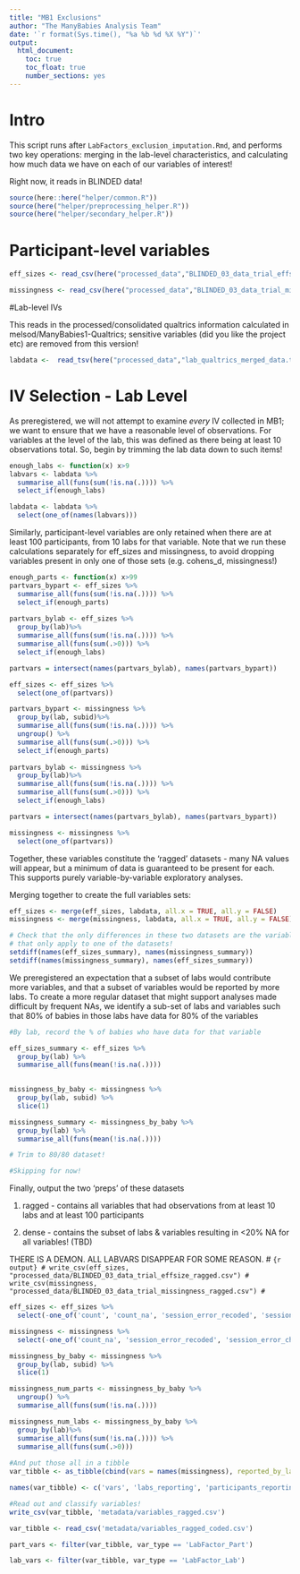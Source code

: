 ```yaml
---
title: "MB1 Exclusions"
author: "The ManyBabies Analysis Team"
date: '`r format(Sys.time(), "%a %b %d %X %Y")`'
output: 
  html_document:
    toc: true
    toc_float: true
    number_sections: yes
---
```


# Intro

This script runs after `LabFactors_exclusion_imputation.Rmd`, and performs
two key operations: merging in the lab-level characteristics, and calculating how much data we have on each of our variables of interest!

Right now, it reads in BLINDED data!
```r
source(here::here("helper/common.R"))
source(here("helper/preprocessing_helper.R"))
source(here("helper/secondary_helper.R"))
```

# Participant-level variables

```r
eff_sizes <- read_csv(here("processed_data","BLINDED_03_data_trial_effsize_allvars.csv"))

missingness <- read_csv(here("processed_data","BLINDED_03_data_trial_missingness_allvars.csv"))
```


#Lab-level IVs

This reads in the processed/consolidated qualtrics information calculated
in melsod/ManyBabies1-Qualtrics; sensitive variables (did you like the project etc) are removed from this version!

```r
labdata <-  read_tsv(here("processed_data","lab_qualtrics_merged_data.tsv"))
```

# IV Selection - Lab Level

As preregistered, we will not attempt to examine *every* IV collected in MB1; we want to ensure that we have a reasonable level of observations. For variables at the level of the lab, this was defined as there being at least 10 observations total. So, begin by trimming the lab data down to such
items!

```r
enough_labs <- function(x) x>9
labvars <- labdata %>%
  summarise_all(funs(sum(!is.na(.)))) %>%
  select_if(enough_labs)

labdata <- labdata %>%
  select(one_of(names(labvars)))
```

Similarly, participant-level variables are only retained when there are at 
least 100 participants, from 10 labs for that variable. Note that we run these calculations separately for eff_sizes and missingness, to avoid dropping variables present in only one of those sets (e.g. cohens_d, missingness!)

```r
enough_parts <- function(x) x>99
partvars_bypart <- eff_sizes %>%
  summarise_all(funs(sum(!is.na(.)))) %>%
  select_if(enough_parts)
  
partvars_bylab <- eff_sizes %>%
  group_by(lab)%>%
  summarise_all(funs(sum(!is.na(.)))) %>%
  summarise_all(funs(sum(.>0))) %>%
  select_if(enough_labs)

partvars = intersect(names(partvars_bylab), names(partvars_bypart))

eff_sizes <- eff_sizes %>%
  select(one_of(partvars))

partvars_bypart <- missingness %>%
  group_by(lab, subid)%>%
  summarise_all(funs(sum(!is.na(.)))) %>%
  ungroup() %>%
  summarise_all(funs(sum(.>0))) %>%
  select_if(enough_parts)
  
partvars_bylab <- missingness %>%
  group_by(lab)%>%
  summarise_all(funs(sum(!is.na(.)))) %>%
  summarise_all(funs(sum(.>0))) %>%
  select_if(enough_labs)

partvars = intersect(names(partvars_bylab), names(partvars_bypart))

missingness <- missingness %>%
  select(one_of(partvars))
```

Together, these variables constitute the 'ragged' datasets - many NA values
will appear, but a minimum of data is guaranteed to be present for each. This
supports purely variable-by-variable exploratory analyses. 

Merging together to create the full variables sets:

```r
eff_sizes <- merge(eff_sizes, labdata, all.x = TRUE, all.y = FALSE)
missingness <- merge(missingness, labdata, all.x = TRUE, all.y = FALSE)

# Check that the only differences in these two datasets are the variables
# that only apply to one of the datasets!
setdiff(names(eff_sizes_summary), names(missingness_summary))
setdiff(names(missingness_summary), names(eff_sizes_summary))
```

We preregistered an expectation that a subset of labs would contribute
more variables, and that a subset of variables would be reported by more
labs. To create a more regular dataset that might support analyses made
difficult by frequent NAs, we identify a sub-set of labs and variables such that 80% of babies in those labs have data for 80% of the variables

```r
#By lab, record the % of babies who have data for that variable

eff_sizes_summary <- eff_sizes %>%
  group_by(lab) %>%
  summarise_all(funs(mean(!is.na(.))))
  

missingness_by_baby <- missingness %>%
  group_by(lab, subid) %>%
  slice(1)

missingness_summary <- missingness_by_baby %>%
  group_by(lab) %>%
  summarise_all(funs(mean(!is.na(.))))

# Trim to 80/80 dataset!

#Skipping for now!
```

Finally, output the two 'preps' of these datasets

1. ragged - contains all variables that had observations from at least 
10 labs and at least 100 participants

2. dense - contains the subset of labs & variables resulting in <20% NA
for all variables! (TBD)


THERE IS A DEMON. ALL LABVARS DISAPPEAR FOR SOME REASON.
# ```{r output}
# write_csv(eff_sizes, "processed_data/BLINDED_03_data_trial_effsize_ragged.csv")
# write_csv(missingness, "processed_data/BLINDED_03_data_trial_missingness_ragged.csv")
# ```

```r
eff_sizes <- eff_sizes %>%
  select(-one_of('count', 'count_na', 'session_error_recoded', 'session_error_change_reason', 'session_error_type_recoded', 'out_of_age', 'include_lab', 'pilot'))

missingness <- missingness %>%
  select(-one_of('count_na', 'session_error_recoded', 'session_error_change_reason', 'session_error_type_recoded', 'out_of_age', 'include_lab', 'count_na', 'trial_error_change_reason', 'trial_error_recoded', 'pilot', 'only_experimental_trial_error' ))
```

```r

missingness_by_baby <- missingness %>%
  group_by(lab, subid) %>%
  slice(1)

missingness_num_parts <- missingness_by_baby %>%
  ungroup() %>%
  summarise_all(funs(sum(!is.na(.)))) 

missingness_num_labs <- missingness_by_baby %>%
  group_by(lab)%>%
  summarise_all(funs(sum(!is.na(.)))) %>%
  summarise_all(funs(sum(.>0)))
  
#And put those all in a tibble
var_tibble <- as_tibble(cbind(vars = names(missingness), reported_by_lab = t(missingness_num_labs), reported_by_parts = t(missingness_num_parts)))

names(var_tibble) <- c('vars', 'labs_reporting', 'participants_reporting')

#Read out and classify variables!
write_csv(var_tibble, 'metadata/variables_ragged.csv')

var_tibble <- read_csv('metadata/variables_ragged_coded.csv')
```


```r

part_vars <- filter(var_tibble, var_type == 'LabFactor_Part')

lab_vars <- filter(var_tibble, var_type == 'LabFactor_Lab')
```

